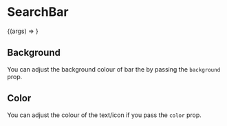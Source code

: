 

<Meta title="SearchBar" component={SearchBar} />

# SearchBar

<Preview>
  <Story
    name="Basic"
    args={{
      color: 'white',
      background: 'blue-500',
    }}
  >
    {(args) => <SearchBar {...args} />}
  </Story>
</Preview>

<Props story="Basic" />

## Background

You can adjust the background colour of bar the by passing the `background` prop.

<Preview>
  <Story name="Background">
    <div>
      <SearchBar background="gray-800" color="white" />
      <SearchBar background="indigo-500" color="white" />
    </div>
  </Story>
</Preview>

## Color

You can adjust the colour of the text/icon if you pass the `color` prop.

<Preview>
  <Story name="Color">
    <div>
      <SearchBar background="gray-500" color="blue-500" />
      <SearchBar background="gray-500" color="purple-500" />
    </div>
  </Story>
</Preview>

